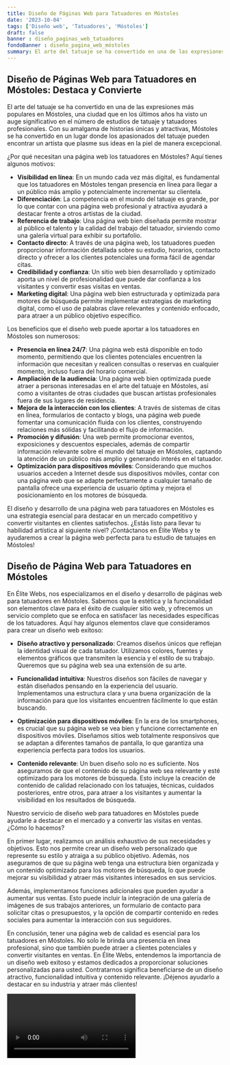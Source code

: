 ```yaml
---
title: Diseño de Páginas Web para Tatuadores en Móstoles
date: '2023-10-04'
tags: ['Diseño web', 'Tatuadores', 'Móstoles']
draft: false
banner : diseño_paginas_web_tatuadores
fondoBanner : diseño_pagina_web_móstoles
summary: El arte del tatuaje se ha convertido en una de las expresiones más populares en Móstoles, una ciudad que en los últimos años ha visto un auge significativo en el número de estudios de tatuaje y tatuadores profesionales. Con su amalgama de historias únicas y atractivas, Móstoles se ha convertido en un lugar donde los apasionados del tatuaje pueden encontrar un artista que plasme sus ideas en la piel de manera excepcional.
---
```


## Diseño de Páginas Web para Tatuadores en Móstoles: Destaca y Convierte

El arte del tatuaje se ha convertido en una de las expresiones más populares en Móstoles, una ciudad que en los últimos años ha visto un auge significativo en el número de estudios de tatuaje y tatuadores profesionales. Con su amalgama de historias únicas y atractivas, Móstoles se ha convertido en un lugar donde los apasionados del tatuaje pueden encontrar un artista que plasme sus ideas en la piel de manera excepcional.

¿Por qué necesitan una página web los tatuadores en Móstoles? Aquí tienes algunos motivos:

- **Visibilidad en línea**: En un mundo cada vez más digital, es fundamental que los tatuadores en Móstoles tengan presencia en línea para llegar a un público más amplio y potencialmente incrementar su clientela.
- **Diferenciación**: La competencia en el mundo del tatuaje es grande, por lo que contar con una página web profesional y atractiva ayudará a destacar frente a otros artistas de la ciudad.
- **Referencia de trabajo**: Una página web bien diseñada permite mostrar al público el talento y la calidad del trabajo del tatuador, sirviendo como una galería virtual para exhibir su portafolio.
- **Contacto directo**: A través de una página web, los tatuadores pueden proporcionar información detallada sobre su estudio, horarios, contacto directo y ofrecer a los clientes potenciales una forma fácil de agendar citas.
- **Credibilidad y confianza**: Un sitio web bien desarrollado y optimizado aporta un nivel de profesionalidad que puede dar confianza a los visitantes y convertir esas visitas en ventas.
- **Marketing digital**: Una página web bien estructurada y optimizada para motores de búsqueda permite implementar estrategias de marketing digital, como el uso de palabras clave relevantes y contenido enfocado, para atraer a un público objetivo específico.

Los beneficios que el diseño web puede aportar a los tatuadores en Móstoles son numerosos:

- **Presencia en línea 24/7**: Una página web está disponible en todo momento, permitiendo que los clientes potenciales encuentren la información que necesitan y realicen consultas o reservas en cualquier momento, incluso fuera del horario comercial.
- **Ampliación de la audiencia**: Una página web bien optimizada puede atraer a personas interesadas en el arte del tatuaje en Móstoles, así como a visitantes de otras ciudades que buscan artistas profesionales fuera de sus lugares de residencia.
- **Mejora de la interacción con los clientes**: A través de sistemas de citas en línea, formularios de contacto y blogs, una página web puede fomentar una comunicación fluida con los clientes, construyendo relaciones más sólidas y facilitando el flujo de información.
- **Promoción y difusión**: Una web permite promocionar eventos, exposiciones y descuentos especiales, además de compartir información relevante sobre el mundo del tatuaje en Móstoles, captando la atención de un público más amplio y generando interés en el tatuador.
- **Optimización para dispositivos móviles**: Considerando que muchos usuarios acceden a Internet desde sus dispositivos móviles, contar con una página web que se adapte perfectamente a cualquier tamaño de pantalla ofrece una experiencia de usuario óptima y mejora el posicionamiento en los motores de búsqueda.

El diseño y desarrollo de una página web para tatuadores en Móstoles es una estrategia esencial para destacar en un mercado competitivo y convertir visitantes en clientes satisfechos. ¿Estás listo para llevar tu habilidad artística al siguiente nivel? ¡Contáctanos en Élite Webs y te ayudaremos a crear la página web perfecta para tu estudio de tatuajes en Móstoles!

<GifSeo />

<Cta />

## Diseño de Página Web para Tatuadores en Móstoles

En Élite Webs, nos especializamos en el diseño y desarrollo de páginas web para tatuadores en Móstoles. Sabemos que la estética y la funcionalidad son elementos clave para el éxito de cualquier sitio web, y ofrecemos un servicio completo que se enfoca en satisfacer las necesidades específicas de los tatuadores. Aquí hay algunos elementos clave que consideramos para crear un diseño web exitoso:

- **Diseño atractivo y personalizado**: Creamos diseños únicos que reflejan la identidad visual de cada tatuador. Utilizamos colores, fuentes y elementos gráficos que transmiten la esencia y el estilo de su trabajo. Queremos que su página web sea una extensión de su arte.

- **Funcionalidad intuitiva**: Nuestros diseños son fáciles de navegar y están diseñados pensando en la experiencia del usuario. Implementamos una estructura clara y una buena organización de la información para que los visitantes encuentren fácilmente lo que están buscando. 

- **Optimización para dispositivos móviles**: En la era de los smartphones, es crucial que su página web se vea bien y funcione correctamente en dispositivos móviles. Diseñamos sitios web totalmente responsivos que se adaptan a diferentes tamaños de pantalla, lo que garantiza una experiencia perfecta para todos los usuarios.

- **Contenido relevante**: Un buen diseño solo no es suficiente. Nos aseguramos de que el contenido de su página web sea relevante y esté optimizado para los motores de búsqueda. Esto incluye la creación de contenido de calidad relacionado con los tatuajes, técnicas, cuidados posteriores, entre otros, para atraer a los visitantes y aumentar la visibilidad en los resultados de búsqueda.

Nuestro servicio de diseño web para tatuadores en Móstoles puede ayudarle a destacar en el mercado y a convertir las visitas en ventas. ¿Cómo lo hacemos?

En primer lugar, realizamos un análisis exhaustivo de sus necesidades y objetivos. Esto nos permite crear un diseño web personalizado que represente su estilo y atraiga a su público objetivo. Además, nos aseguramos de que su página web tenga una estructura bien organizada y un contenido optimizado para los motores de búsqueda, lo que puede mejorar su visibilidad y atraer más visitantes interesados en sus servicios.

Además, implementamos funciones adicionales que pueden ayudar a aumentar sus ventas. Esto puede incluir la integración de una galería de imágenes de sus trabajos anteriores, un formulario de contacto para solicitar citas o presupuestos, y la opción de compartir contenido en redes sociales para aumentar la interacción con sus seguidores.

En conclusión, tener una página web de calidad es esencial para los tatuadores en Móstoles. No solo le brinda una presencia en línea profesional, sino que también puede atraer a clientes potenciales y convertir visitantes en ventas. En Élite Webs, entendemos la importancia de un diseño web exitoso y estamos dedicados a proporcionar soluciones personalizadas para usted. Contratarnos significa beneficiarse de un diseño atractivo, funcionalidad intuitiva y contenido relevante. ¡Déjenos ayudarlo a destacar en su industria y atraer más clientes!

<Video />

<CtaBot job='Tatuadores' city='Móstoles'/>

<Gmaps query='Móstoles+españa+maps' />